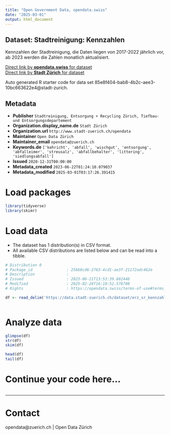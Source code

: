 ```yaml
---
title: "Open Government Data, opendata.swiss"
date: "2025-03-01"
output: html_document
---
```


## Dataset: Stadtreinigung: Kennzahlen

Kennzahlen der Stadtreinigung, die Daten liegen von 2017-2022 jährlich vor, ab 2023 werden die Zahlen monatlich aktualisiert.

[Direct link by **opendata.swiss** for dataset](https://opendata.swiss/de/dataset/stadtreinigung-kennzahlen)<br>
[Direct link by **Stadt Zürich** for dataset](https://data.stadt-zuerich.ch/dataset/erz_sr_kennzahlen)

Auto generated R starter code for data set 85e8f404-bab8-4b2c-aee3-10bc663622e4@stadt-zurich.

## Metadata

- **Publisher** `Stadtreinigung, Entsorgung + Recycling Zürich, Tiefbau- und Entsorgungsdepartement`
- **Organization.display_name.de** `Stadt Zürich`
- **Organization.url** `http://www.stadt-zuerich.ch/opendata`
- **Maintainer** `Open Data Zürich`
- **Maintainer_email** `opendata@zuerich.ch`
- **Keywords.de** `['kehricht', 'abfall', 'wischgut', 'entsorgung', 'abfalleimer', 'streusalz', 'abfallbehalter', 'littering', 'siedlungsabfall']`
- **Issued** `2020-12-31T00:00:00`
- **Metadata_created** `2023-06-22T01:24:10.079037`
- **Metadata_modified** `2025-03-01T03:17:26.391415`


# Load packages

```r

library(tidyverse)
library(skimr)

```

# Load data

-   The dataset has 1 distribution(s) in CSV format.
-   All available CSV distributions are listed below and can be read into a tibble.

```r

# Distribution 0
# Package_id               : 25bb8cd6-2763-4cd1-ae3f-21172adc462e
# Description              : 
# Issued                   : 2023-06-21T13:53:39.882446
# Modified                 : 2025-02-28T16:10:52.578708
# Rights                   : https://opendata.swiss/terms-of-use#terms_open

df <- read_delim('https://data.stadt-zuerich.ch/dataset/erz_sr_kennzahlen/download/sr_kennzahlen.csv')



```

# Analyze data

```r

glimpse(df)
str(df)
skim(df)

head(df)
tail(df)

```

# Continue your code here...

```r

```

------------------------------------------------------------------------

# Contact

opendata@zuerich.ch | Open Data Zürich
